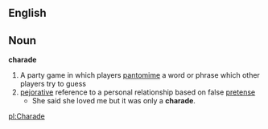 == English ==
==Noun==
'''charade'''
# A party game in which players [[pantomime]] a word or phrase which other players try to guess
# [[pejorative]] reference to a personal relationship based on false [[pretense]]
#* She said she loved me but it was only a '''charade'''.

[[pl:Charade]]